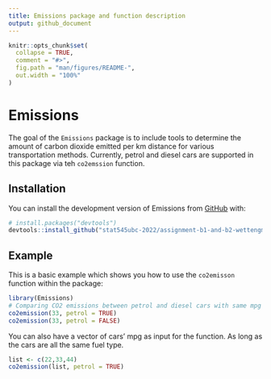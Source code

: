 ```yaml
---
title: Emissions package and function description 
output: github_document
---
```


<!-- README.md is generated from README.Rmd. Please edit that file -->

```r
knitr::opts_chunk$set(
  collapse = TRUE,
  comment = "#>",
  fig.path = "man/figures/README-",
  out.width = "100%"
)
```

# Emissions

<!-- badges: start -->
<!-- badges: end -->

The goal of the `Emissions` package is to include tools to determine the amount of carbon dioxide emitted per km distance for various transportation methods. Currently, petrol and diesel cars are supported in this package via teh `co2emssion` function. 

## Installation

You can install the development version of Emissions from [GitHub](https://github.com/) with:

``` r
# install.packages("devtools")
devtools::install_github("stat545ubc-2022/assignment-b1-and-b2-wettengm/Emissions", ref = "0.2.0")
```

## Example

This is a basic example which shows you how to use the `co2emisson` function within the package:

```r
library(Emissions)
# Comparing CO2 emissions between petrol and diesel cars with same mpg (US gallons)
co2emission(33, petrol = TRUE)
co2emission(33, petrol = FALSE)
```

You can also have a vector of cars' mpg as input for the function. As long as the cars are all the same fuel type.
```r
list <- c(22,33,44)
co2emission(list, petrol = TRUE)
```